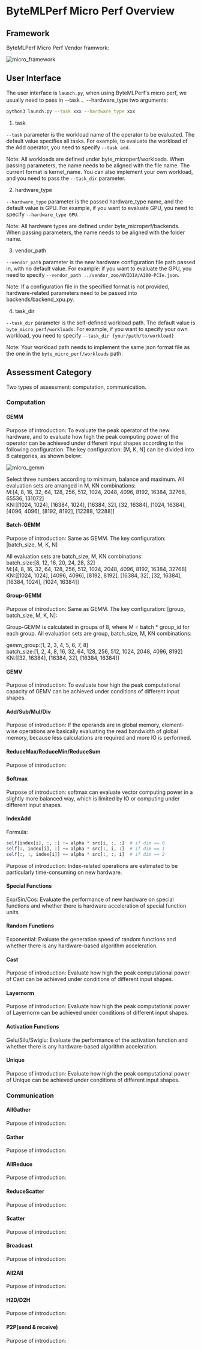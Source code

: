 
# ByteMLPerf Micro Perf Overview

## Framework

ByteMLPerf Micro Perf Vendor framwork:

<img src={micro_framework} alt="micro_framework"></img>

## User Interface

The user interface is `launch.py`, when using ByteMLPerf's micro perf, we usually need to pass in --task 、--hardware_type two arguments:

```bash
python3 launch.py --task xxx --hardware_type xxx
```

1. task

`--task` parameter is the workload name of the operator to be evaluated. The default value specifies all tasks. For example, to evaluate the workload of the Add operator, you need to specify `--task add`.

Note: All workloads are defined under byte_microperf/workloads. When passing parameters, the name needs to be aligned with the file name. The current format is kernel_name.
You can also implement your own workload, and you need to pass the `--task_dir` parameter.

2. hardware_type

`--hardware_type` parameter is the passed hardware_type name, and the default value is GPU. For example, if you want to evaluate GPU, you need to specify `--hardware_type GPU`.

Note: All hardware types are defined under byte_microperf/backends. When passing parameters, the name needs to be aligned with the folder name.

3. vendor_path

`--vendor_path` parameter is the new hardware configuration file path passed in, with no default value. For example: if you want to evaluate the GPU, you need to specify `--vendor_path ../vendor_zoo/NVIDIA/A100-PCIe.json`.

Note: If a configuration file in the specified format is not provided, hardware-related parameters need to be passed into backends/backend_xpu.py.

4. task_dir

`--task_dir` parameter is the self-defined workload path. The default value is `byte_micro_perf/workloads`. For example, if you want to specify your own workload, you need to specify `--task_dir {your/path/to/workload}`

Note: Your workload path needs to implement the same json format file as the one in the `byte_micro_perf/workloads` path.

## Assessment Category

Two types of assessment: computation, communication.

### Computation

#### GEMM

Purpose of introduction: To evaluate the peak operator of the new hardware, and to evaluate how high the peak computing power of the operator can be achieved under different input shapes according to the following configuration.
The key configuration: [M, K, N] can be divided into 8 categories, as shown below:

<img src={micro_gemm} alt="micro_gemm"></img>

Select three numbers according to minimum, balance and maximum. All evaluation sets are arranged in M, KN combinations:<br/>
M:[4, 8, 16, 32, 64, 128, 256, 512, 1024, 2048, 4096, 8192, 16384, 32768, 65536, 131072]<br/>
KN:[[1024, 1024], [16384, 1024], [16384, 32], [32, 16384], [1024, 16384], [4096, 4096], [8192, 8192], [12288, 12288]]<br/>

#### Batch-GEMM

Purpose of introduction: Same as GEMM.
The key configuration: [batch_size, M, K, N]

All evaluation sets are batch_size, M, KN combinations:<br/>
batch_size:[8, 12, 16, 20, 24, 28, 32]<br/>
M:[4, 8, 16, 32, 64, 128, 256, 512, 1024, 2048, 4096, 8192, 16384, 32768]<br/>
KN:[[1024, 1024], [4096, 4096], [8192, 8192], [16384, 32], [32, 16384], [16384, 1024], [1024, 16384]]<br/>

#### Group-GEMM

Purpose of introduction: Same as GEMM.
The key configuration: [group, batch_size, M, K, N]:

Group-GEMM is calculated in groups of 8, where M = batch * group_id for each group. All evaluation sets are group, batch_size, M, KN combinations:<br/>

gemm_group:[1, 2, 3, 4, 5, 6, 7, 8]<br/>
batch_size:[1, 2, 4, 8, 16, 32, 64, 128, 256, 512, 1024, 2048, 4096, 8192]<br/>
KN:[[32, 16384], [16384, 32], [16384, 16384]]<br/>

#### GEMV

Purpose of introduction: To evaluate how high the peak computational capacity of GEMV can be achieved under conditions of different input shapes.

#### Add/Sub/Mul/Div

Purpose of introduction: If the operands are in global memory, element-wise operations are basically evaluating the read bandwidth of global memory, because less calculations are required and more IO is performed.

#### ReduceMax/ReduceMin/ReduceSum

Purpose of introduction: 

#### Softmax

Purpose of introduction: softmax can evaluate vector computing power in a slightly more balanced way, which is limited by IO or computing under different input shapes.

#### IndexAdd

Formula:

```python
self[index[i], :, :] += alpha * src[i, :, :]  # if dim == 0
self[:, index[i], :] += alpha * src[:, i, :]  # if dim == 1
self[:, :, index[i]] += alpha * src[:, :, i]  # if dim == 2
```

Purpose of introduction: Index-related operations are estimated to be particularly time-consuming on new hardware.

#### Special Functions

Exp/Sin/Cos: Evaluate the performance of new hardware on special functions and whether there is hardware acceleration of special function units.

#### Random Functions

Exponential: Evaluate the generation speed of random functions and whether there is any hardware-based algorithm acceleration.

#### Cast

Purpose of introduction: Evaluate how high the peak computational power of Cast can be achieved under conditions of different input shapes.

#### Layernorm

Purpose of introduction: Evaluate how high the peak computational power of Layernorm can be achieved under conditions of different input shapes.

#### Activation Functions

Gelu/Silu/Swiglu: Evaluate the performance of the activation function and whether there is any hardware-based algorithm acceleration.

#### Unique

Purpose of introduction: Evaluate how high the peak computational power of Unique can be achieved under conditions of different input shapes.

### Communication

#### AllGather

Purpose of introduction: 

#### Gather

Purpose of introduction: 

#### AllReduce

Purpose of introduction: 

#### ReduceScatter

Purpose of introduction: 

#### Scatter

Purpose of introduction: 

#### Broadcast

Purpose of introduction: 

#### All2All

Purpose of introduction: 

#### H2D/D2H

Purpose of introduction: 

#### P2P(send & receive)

Purpose of introduction: 

